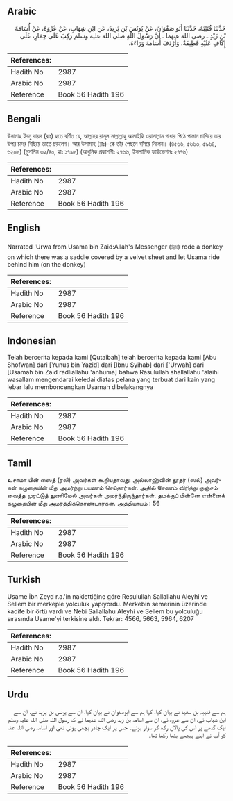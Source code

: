 ## Arabic


<div dir="rtl" lang="ar" style={{fontSize:'larger',backgroundColor:'#f8f9fa',padding:20}}>
حَدَّثَنَا قُتَيْبَةُ، حَدَّثَنَا أَبُو صَفْوَانَ، عَنْ يُونُسَ بْنِ يَزِيدَ، عَنِ ابْنِ شِهَابٍ، عَنْ عُرْوَةَ، عَنْ أُسَامَةَ بْنِ زَيْدٍ ـ رضى الله عنهما ـ أَنَّ رَسُولَ اللَّهِ صلى الله عليه وسلم رَكِبَ عَلَى حِمَارٍ، عَلَى إِكَافٍ عَلَيْهِ قَطِيفَةٌ، وَأَرْدَفَ أُسَامَةَ وَرَاءَهُ‏.‏
</div>
<div style={{backgroundColor:'#f8f9fa',padding:20, marginBottom: 10}}><table> <thead> <tr> <th>References:</th> <th></th> </tr> </thead> <tbody><tr><td>Hadith No</td><td>2987</td></tr><tr><td>Arabic No</td><td>2987</td></tr><tr><td>Reference</td><td>Book 56 Hadith 196</td></tr></tbody></table></div>

## Bengali


<div dir="ltr" lang="bn" style={{fontSize:'larger',backgroundColor:'#f8f9fa',padding:20}}>
উসামাহ ইবনু যায়দ (রাঃ) হতে বর্ণিত যে, আল্লাহর রাসূল সাল্লাল্লাহু আলাইহি ওয়াসাল্লাম গাধার পিঠে পালান চাপিয়ে তার উপর চাদর বিছিয়ে তাতে চড়লেন। আর উসামাহ (রাঃ)-কে তাঁর পেছনে বসিয়ে নিলেন। (৪৫৬৬, ৫৬৬৩, ৫৯৬৪, ৬২০৮) (মুসলিম ৩২/৪০, হাঃ ১৭৯৮) (আধুনিক প্রকাশনীঃ ২৭৬৬, ইসলামিক ফাউন্ডেশনঃ ২৭৭৬)
</div>
<div style={{backgroundColor:'#f8f9fa',padding:20, marginBottom: 10}}><table> <thead> <tr> <th>References:</th> <th></th> </tr> </thead> <tbody><tr><td>Hadith No</td><td>2987</td></tr><tr><td>Arabic No</td><td>2987</td></tr><tr><td>Reference</td><td>Book 56 Hadith 196</td></tr></tbody></table></div>

## English


<div dir="ltr" lang="en" style={{fontSize:'larger',backgroundColor:'#f8f9fa',padding:20}}>
Narrated 'Urwa from Usama bin Zaid:Allah's Messenger (ﷺ) rode a donkey on which there was a saddle covered by a velvet sheet and let Usama ride behind him (on the donkey)
</div>
<div style={{backgroundColor:'#f8f9fa',padding:20, marginBottom: 10}}><table> <thead> <tr> <th>References:</th> <th></th> </tr> </thead> <tbody><tr><td>Hadith No</td><td>2987</td></tr><tr><td>Arabic No</td><td>2987</td></tr><tr><td>Reference</td><td>Book 56 Hadith 196</td></tr></tbody></table></div>

## Indonesian


<div dir="ltr" lang="id" style={{fontSize:'larger',backgroundColor:'#f8f9fa',padding:20}}>
Telah bercerita kepada kami [Qutaibah] telah bercerita kepada kami [Abu Shofwan] dari [Yunus bin Yazid] dari [Ibnu Syihab] dari ['Urwah] dari [Usamah bin Zaid radliallahu 'anhuma] bahwa Rasulullah shallallahu 'alaihi wasallam mengendarai keledai diatas pelana yang terbuat dari kain yang lebar lalu memboncengkan Usamah dibelakangnya
</div>
<div style={{backgroundColor:'#f8f9fa',padding:20, marginBottom: 10}}><table> <thead> <tr> <th>References:</th> <th></th> </tr> </thead> <tbody><tr><td>Hadith No</td><td>2987</td></tr><tr><td>Arabic No</td><td>2987</td></tr><tr><td>Reference</td><td>Book 56 Hadith 196</td></tr></tbody></table></div>

## Tamil


<div dir="ltr" lang="ta" style={{fontSize:'larger',backgroundColor:'#f8f9fa',padding:20}}>
உசாமா பின் ஸைத் (ரலி) அவர்கள் கூறியதாவது: அல்லாஹ்வின் தூதர் (ஸல்) அவர்கள் கழுதையின் மீது அமர்ந்து பயணம் செய்தார்கள். அதில் சேணம் விரித்து குஞ்சம்வைத்த முரட்டுத் துணிமேல் அவர்கள் அமர்ந்திருந்தார்கள். தமக்குப் பின்னே என்னைக் கழுதையின் மீது அமர்த்திக்கொண்டார்கள். அத்தியாயம் : 56
</div>
<div style={{backgroundColor:'#f8f9fa',padding:20, marginBottom: 10}}><table> <thead> <tr> <th>References:</th> <th></th> </tr> </thead> <tbody><tr><td>Hadith No</td><td>2987</td></tr><tr><td>Arabic No</td><td>2987</td></tr><tr><td>Reference</td><td>Book 56 Hadith 196</td></tr></tbody></table></div>

## Turkish


<div dir="ltr" lang="tr" style={{fontSize:'larger',backgroundColor:'#f8f9fa',padding:20}}>
Usame İbn Zeyd r.a.'in naklettiğine göre Resulullah Sallallahu Aleyhi ve Sellem bir merkeple yolculuk yapıyordu. Merkebin semerinin üzerinde kadife bir örtü vardı ve Nebi Sallallahu Aleyhi ve Sellem bu yolculuğu sırasında Usame'yi terkisine aldı. Tekrar: 4566, 5663, 5964, 6207
</div>
<div style={{backgroundColor:'#f8f9fa',padding:20, marginBottom: 10}}><table> <thead> <tr> <th>References:</th> <th></th> </tr> </thead> <tbody><tr><td>Hadith No</td><td>2987</td></tr><tr><td>Arabic No</td><td>2987</td></tr><tr><td>Reference</td><td>Book 56 Hadith 196</td></tr></tbody></table></div>

## Urdu


<div dir="rtl" lang="ur" style={{fontSize:'larger',backgroundColor:'#f8f9fa',padding:20}}>
ہم سے قتیبہ بن سعید نے بیان کیا، کہا ہم سے ابوصفوان نے بیان کیا، ان سے یونس بن یزید نے، ان سے ابن شہاب نے، ان سے عروہ نے، ان سے اسامہ بن زید رضی اللہ عنہما نے کہ رسول اللہ صلی اللہ علیہ وسلم ایک گدھے پر اس کی پالان رکھ کر سوار ہوئے۔ جس پر ایک چادر بچھی ہوئی تھی اور اسامہ رضی اللہ عنہ کو آپ نے اپنے پیچھے بٹھا رکھا تھا۔
</div>
<div style={{backgroundColor:'#f8f9fa',padding:20, marginBottom: 10}}><table> <thead> <tr> <th>References:</th> <th></th> </tr> </thead> <tbody><tr><td>Hadith No</td><td>2987</td></tr><tr><td>Arabic No</td><td>2987</td></tr><tr><td>Reference</td><td>Book 56 Hadith 196</td></tr></tbody></table></div>